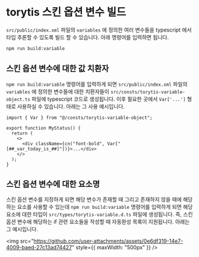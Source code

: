 # torytis 스킨 옵션 변수 빌드

`src/public/index.xml` 파일의 `variables` 에 정의한 여러 변수들을 typescript 에서 타입 추론할 수 있도록 빌드 할 수 있습니다. 아래 명령어를 입력하면 됩니다.

```bash
npm run build:variable
```

## 스킨 옵션 변수에 대한 값 치환자

`npm run build:variable` 명령어를 입력하게 되면 `src/public/index.xml` 파일의 `variables` 에 정의한 변수들에 대한 치환자들이 `src/consts/torytis-variable-object.ts` 파일에 typescript 코드로 생성됩니다. 이후 필요한 곳에서 `Var['...']` 형태로 사용하실 수 있습니다.
아래는 그 사용 예시입니다.

```tsx
import { Var } from "@/consts/torytis-variable-object";

export function MyStatus() {
  return (
    <>
      <div className={cn("font-bold", Var["[##_var_today_is_##]"])}>...</div>
    </>
  );
}
```

## 스킨 옵션 변수에 대한 요소명

스킨 옵션 변수를 지정하게 되면 해당 변수가 존재할 때 그리고 존재하지 않을 때에 해당하는 요소를 사용할 수 있는데 `npm run build:variable` 명령어를 입력하게 되면 해당 요소에 대한 타입이 `src/types/torytis-variable.d.ts` 파일에 생성됩니다.
즉, 스킨 옵션 변수에 해당하는 if 관련 요소들을 작성할 때 자동완성 목록이 지원됩니다. 아래는 그 예시입니다.

<img src="https://github.com/user-attachments/assets/0e6df319-14e7-4009-baed-27c13ad74427" style={{ maxWidth: "500px" }} />

